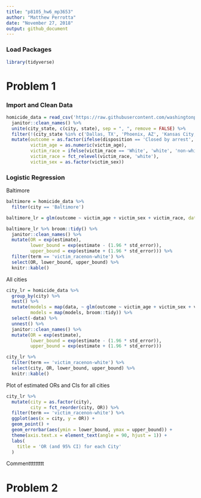```yaml
---
title: "p8105_hw6_mp3653"
author: "Matthew Perrotta"
date: "November 27, 2018"
output: github_document
---
```


### Load Packages
```r
library(tidyverse)
```

# Problem 1
### Import and Clean Data
```r
homicide_data = read_csv('https://raw.githubusercontent.com/washingtonpost/data-homicides/master/homicide-data.csv') %>%
  janitor::clean_names() %>% 
  unite(city_state, c(city, state), sep = ", ", remove = FALSE) %>% 
  filter(!(city_state %in% c('Dallas, TX', 'Phoenix, AZ', 'Kansas City, MO', 'Tulsa, AL'))) %>% 
  mutate(outcome = as.factor(ifelse(disposition == 'Closed by arrest', 'solved', 'unsolved')),
         victim_age = as.numeric(victim_age),
         victim_race = ifelse(victim_race == 'White', 'white', 'non-white'),
         victim_race = fct_relevel(victim_race, 'white'),
         victim_sex = as.factor(victim_sex))
```

### Logistic Regression
Baltimore
```r
baltimore = homicide_data %>% 
  filter(city == 'Baltimore')

baltimore_lr = glm(outcome ~ victim_age + victim_sex + victim_race, data = baltimore, family = binomial())

baltimore_lr %>% broom::tidy() %>% 
  janitor::clean_names() %>% 
  mutate(OR = exp(estimate),
         lower_bound = exp(estimate - (1.96 * std_error)),
         upper_bound = exp(estimate + (1.96 * std_error))) %>% 
  filter(term == 'victim_racenon-white') %>% 
  select(OR, lower_bound, upper_bound) %>% 
  knitr::kable()

```

All cities
```r
city_lr = homicide_data %>% 
  group_by(city) %>% 
  nest() %>% 
  mutate(models = map(data, ~ glm(outcome ~ victim_age + victim_sex + victim_race, data = .x, family = binomial())),
         models = map(models, broom::tidy)) %>% 
  select(-data) %>% 
  unnest() %>% 
  janitor::clean_names() %>% 
  mutate(OR = exp(estimate),
         lower_bound = exp(estimate - (1.96 * std_error)),
         upper_bound = exp(estimate + (1.96 * std_error)))

city_lr %>% 
  filter(term == 'victim_racenon-white') %>% 
  select(city, OR, lower_bound, upper_bound) %>% 
  knitr::kable()
```

Plot of estimated ORs and CIs for all cities
```r
city_lr %>% 
  mutate(city = as.factor(city),
         city = fct_reorder(city, OR)) %>% 
  filter(term == 'victim_racenon-white') %>%
  ggplot(aes(x = city, y = OR)) +
  geom_point() +
  geom_errorbar(aes(ymin = lower_bound, ymax = upper_bound)) +
  theme(axis.text.x = element_text(angle = 90, hjust = 1)) +
  labs(
    title = 'OR (and 95% CI) for each City'
  )

```

Commenttttttttt

# Problem 2
